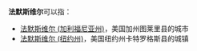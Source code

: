 '''法默斯维尔'''可以指：
* [[法默斯维尔_(加利福尼亚州)|法默斯维尔 (加利福尼亚州)]]，美国加州图莱里县的城市
* [[法默斯维尔_(纽约州)|法默斯维尔 (纽约州)]]，美国纽约州卡特罗格斯县的城镇

{{disambig|cat=五字地名消歧义}}